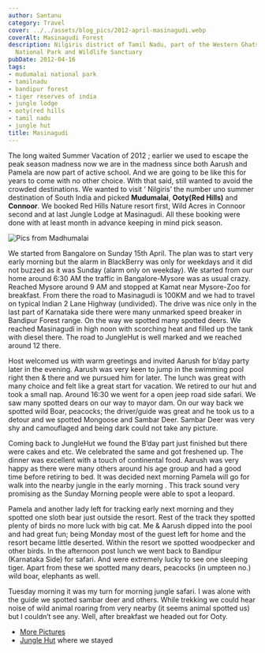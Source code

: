 ```yaml
---
author: Santanu
category: Travel
cover: ../../assets/blog_pics/2012-april-masinagudi.webp
coverAlt: Masinagudi Forest
description: Nilgiris district of Tamil Nadu, part of the Western Ghats and Mudumalai
  National Park and Wildlife Sanctuary
pubDate: 2012-04-16
tags:
- mudumalai national park
- tamilnadu
- bandipur forest
- tiger reserves of india
- jungle lodge
- ooty(red hills
- tamil nadu
- jungle hut
title: Masinagudi
---
```



The long waited Summer Vacation of 2012 ; earlier we used to escape the peak season madness now we are in the madness since both Aarush and Pamela are now part of active school. And we are going to be like this for years to come with no other choice. With that said, still wanted to avoid the crowded destinations. We wanted to visit ‘ Nilgiris’ the number uno summer destination of South India and picked **Mudumalai**, **Ooty(Red Hills)** and **Connoor**. We booked Red Hills Nature resort first, Wild Acres in Connoor second and at last Jungle Lodge at Masinagudi. All these booking were done with at least month in advance keeping in mind pick season.

<Image src={Pic1} alt="Pics from Madhumalai"/>

We started from Bangalore on Sunday 15th April. The plan was to start very early morning but the alarm in BlackBerry was only for weekdays and it did not buzzed as it was Sunday (alarm only on weekday). We started from our home around 6:30 AM the traffic in Bangalore-Mysore was as usual crazy. Reached Mysore around 9 AM and stopped at Kamat near Mysore-Zoo for breakfast. From there the road to Masinagudi is 100KM and we had to travel on typical Indian 2 Lane Highway (undivided). The drive was nice only in the last part of Karnataka side there were many unmarked speed breaker in Bandipur Forest range. On the way we spotted many spotted deers. We reached Masinagudi in high noon with scorching heat and filled up the tank with diesel there. The road to JungleHut is well marked and we reached around 12 there.

Host welcomed us with warm greetings and invited Aarush for b’day party later in the evening. Aarush was very keen to jump in the swimming pool right then & there and we pursued him for later. The lunch was great with many choice and felt like a great start for vacation. We retired to our hut and took a small nap. Around 16:30 we went for a open jeep road side safari. We saw many spotted dears on our way to mayor dam. On our way back we spotted wild Boar, peacocks; the driver/guide was great and he took us to a detour and we spotted Mongoose and Sambar Deer. Sambar Deer was very shy and camouflaged and being dark could not take any picture.

Coming back to JungleHut we found the B’day part just finished but there were cakes and etc. We celebrated the same and got freshened up. The dinner was excellent with a touch of continental food. Aarush was very happy as there were many others around his age group and had a good time before retiring to bed. It was decided next morning Pamela will go for walk into the nearby jungle in the early morning . This track sound very promising as the Sunday Morning people were able to spot a leopard.

Pamela and another lady left for tracking early next morning and they spotted one sloth bear just outside the resort. Rest of the track they spotted plenty of birds no more luck with big cat. Me & Aarush dipped into the pool and had great fun; being Monday most of the guest left for home and the resort became little deserted. Within the resort we spotted woodpecker and other birds. In the afternoon post lunch we went back to Bandipur (Karnataka Side) for safari. And were extremely lucky to see one sleeping tiger. Apart from these we spotted many dears, peacocks (in umpteen no.) wild boar, elephants as well.

Tuesday morning it was my turn for morning jungle safari. I was alone with the guide we spotted sambar deer and others. While trekking we could hear noise of wild animal roaring from very nearby (it seems animal spotted us) but I couldn’t see any. Well, after breakfast we headed out for Ooty.

-   [More Pictures](http://www.flickr.com/photos/santm/sets/72157638571572244/)
-   [Jungle Hut](http://www.junglehut.in/mainpage.html "Jungle Hut") where we stayed